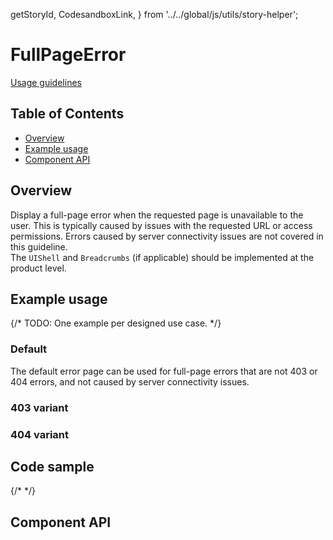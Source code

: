   getStoryId,
  CodesandboxLink,
} from '../../global/js/utils/story-helper';

# FullPageError

[Usage guidelines](https://pages.github.ibm.com/cdai-design/pal/patterns/full-page-errors/usage/)

## Table of Contents

- [Overview](#overview)
- [Example usage](#example-usage)
- [Component API](#component-api)

## Overview

Display a full-page error when the requested page is unavailable to the user.
This is typically caused by issues with the requested URL or access permissions.
Errors caused by server connectivity issues are not covered in this guideline.\
The `UIShell` and `Breadcrumbs` (if applicable) should be implemented at the product
level.

## Example usage

{/* TODO: One example per designed use case. */}

### Default

The default error page can be used for full-page errors that are not 403 or 404
errors, and not caused by server connectivity issues.

<Canvas>
  <Story id={getStoryId(FullPageError.displayName, 'full-page-error')} />
</Canvas>

### 403 variant

<Canvas>
  <Story id={getStoryId(FullPageError.displayName, 'full-page-error-403')} />
</Canvas>

### 404 variant

<Canvas>
  <Story id={getStoryId(FullPageError.displayName, 'full-page-error-404')} />
</Canvas>

## Code sample

{/* <CodesandboxLink exampleDirectory="FullPageError" /> */}

## Component API

<ArgsTable />
